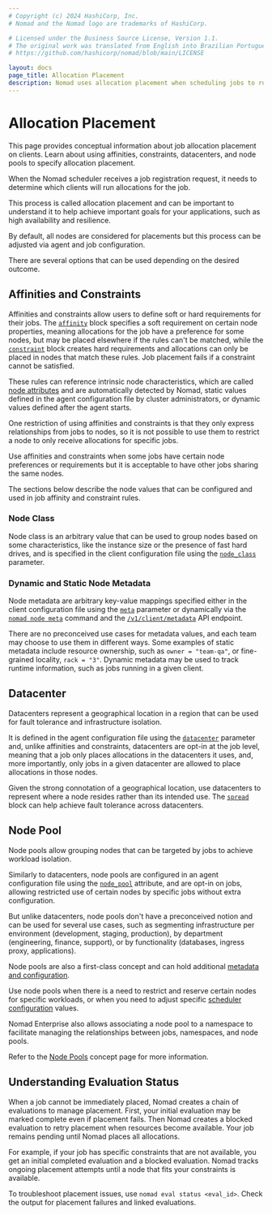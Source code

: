 ```yaml
---
# Copyright (c) 2024 HashiCorp, Inc.
# Nomad and the Nomad logo are trademarks of HashiCorp.

# Licensed under the Business Source License, Version 1.1.
# The original work was translated from English into Brazilian Portuguese.
# https://github.com/hashicorp/nomad/blob/main/LICENSE

layout: docs
page_title: Allocation Placement
description: Nomad uses allocation placement when scheduling jobs to run on clients. Learn about using affinities, constraints, datacenters, and node pools to specify allocation placement.
---
```


# Allocation Placement

This page provides conceptual information about job allocation placement on
clients. Learn about using affinities, constraints, datacenters, and node pools to specify allocation placement.

When the Nomad scheduler receives a job registration request, it needs to
determine which clients will run allocations for the job.

This process is called allocation placement and can be important to understand
it to help achieve important goals for your applications, such as high
availability and resilience.

By default, all nodes are considered for placements but this process can be
adjusted via agent and job configuration.

There are several options that can be used depending on the desired outcome.

## Affinities and Constraints

Affinities and constraints allow users to define soft or hard requirements for
their jobs. The [`affinity`][job_affinity] block specifies a soft requirement
on certain node properties, meaning allocations for the job have a preference
for some nodes, but may be placed elsewhere if the rules can't be matched,
while the [`constraint`][job_constraint] block creates hard requirements and
allocations can only be placed in nodes that match these rules. Job placement
fails if a constraint cannot be satisfied.

These rules can reference intrinsic node characteristics, which are called
[node attributes][] and are automatically detected by Nomad, static values
defined in the agent configuration file by cluster administrators, or dynamic
values defined after the agent starts.

One restriction of using affinities and constraints is that they only express
relationships from jobs to nodes, so it is not possible to use them to restrict
a node to only receive allocations for specific jobs.

Use affinities and constraints when some jobs have certain node preferences or
requirements but it is acceptable to have other jobs sharing the same nodes.

The sections below describe the node values that can be configured and used in
job affinity and constraint rules.

### Node Class

Node class is an arbitrary value that can be used to group nodes based on some
characteristics, like the instance size or the presence of fast hard drives,
and is specified in the client configuration file using the
[`node_class`][config_client_node_class] parameter.

### Dynamic and Static Node Metadata

Node metadata are arbitrary key-value mappings specified either in the client
configuration file using the [`meta`][config_client_meta] parameter or
dynamically via the [`nomad node meta`][cli_node_meta] command and the
[`/v1/client/metadata`][api_client_metadata] API endpoint.

There are no preconceived use cases for metadata values, and each team may
choose to use them in different ways. Some examples of static metadata include
resource ownership, such as `owner = "team-qa"`, or fine-grained locality,
`rack = "3"`. Dynamic metadata may be used to track runtime information, such
as jobs running in a given client.

## Datacenter

Datacenters represent a geographical location in a region that can be used for
fault tolerance and infrastructure isolation.

It is defined in the agent configuration file using the
[`datacenter`][config_datacenter] parameter and, unlike affinities and
constraints, datacenters are opt-in at the job level, meaning that a job only
places allocations in the datacenters it uses, and, more importantly, only jobs
in a given datacenter are allowed to place allocations in those nodes.

Given the strong connotation of a geographical location, use datacenters to
represent where a node resides rather than its intended use. The
[`spread`][job_spread] block can help achieve fault tolerance across
datacenters.

## Node Pool

Node pools allow grouping nodes that can be targeted by jobs to achieve
workload isolation.

Similarly to datacenters, node pools are configured in an agent configuration
file using the [`node_pool`][config_client_node_pool] attribute, and are opt-in
on jobs, allowing restricted use of certain nodes by specific jobs without
extra configuration.

But unlike datacenters, node pools don't have a preconceived notion and can be
used for several use cases, such as segmenting infrastructure per environment
(development, staging, production), by department (engineering, finance,
support), or by functionality (databases, ingress proxy, applications).

Node pools are also a first-class concept and can hold additional [metadata and
configuration][spec_node_pool].

Use node pools when there is a need to restrict and reserve certain nodes for
specific workloads, or when you need to adjust specific [scheduler
configuration][spec_node_pool_sched_config] values.

Nomad Enterprise also allows associating a node pool to a namespace to
facilitate managing the relationships between jobs, namespaces, and node pools.

Refer to the [Node Pools][concept_np] concept page for more information.

## Understanding Evaluation Status

When a job cannot be immediately placed, Nomad creates a chain of evaluations
to manage placement. First, your initial evaluation may be marked complete even if
placement fails. Then Nomad creates a blocked evaluation to retry placement when
resources become available. Your job remains pending until Nomad places all allocations.

For example, if your job has specific constraints that are not available, you
get an initial completed evaluation and a blocked evaluation. Nomad tracks
ongoing placement attempts until a node that fits your constraints is available.

To troubleshoot placement issues, use `nomad eval status <eval_id>`. Check the output
for placement failures and linked evaluations.

[api_client_metadata]: /nomad/api-docs/client#update-dynamic-node-metadata
[cli_node_meta]: /nomad/docs/commands/node/meta
[concept_np]: /nomad/docs/concepts/node-pools
[config_client_meta]: /nomad/docs/configuration/client#meta
[config_client_node_class]: /nomad/docs/configuration/client#node_class
[config_client_node_pool]: /nomad/docs/configuration/client#node_pool
[config_datacenter]: /nomad/docs/configuration#datacenter
[job_affinity]: /nomad/docs/job-specification/affinity
[job_constraint]: /nomad/docs/job-specification/constraint
[job_spread]: /nomad/docs/job-specification/spread
[node attributes]: /nomad/docs/runtime/interpolation#node-attributes
[spec_node_pool]: /nomad/docs/other-specifications/node-pool
[spec_node_pool_sched_config]: /nomad/docs/other-specifications/node-pool#scheduler_config-parameters
